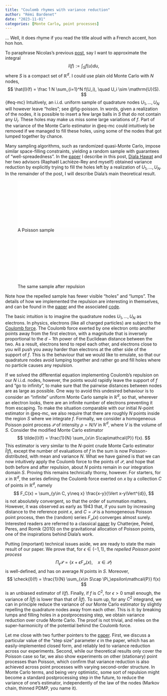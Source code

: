 ```yaml
---
title: "Coulomb rhymes with variance reduction"
author: "Rémi Bardenet"
date: "2023-11-01"
categories: [Monte Carlo, point processes]
---
```


... Well, it does rhyme if you read the title aloud with a French accent, hon hon hon.

To paraphrase Nicolas's previous [post](https://statisfaction.wordpress.com/2022/12/22/how-to-beat-monte-carlo-no-qmc/), say I want to approximate the integral
$$
    I(f) := \int_{S} f(u) du,
$$
where $S$ is a compact set of $\mathbb{R}^d$.
I could use plain old Monte Carlo with $N$ nodes,
$$
    \hat{I}(f) = \frac 1 N \sum_{i=1}^N f(U_i),   \quad U_i \sim \mathrm{U}(S).
$${#eq-mc}
Intuitively, an i.i.d. uniform sample of quadrature nodes $U_1, \dots, U_N$ will however leave "holes"; see @fig-poisson.
In words, given a realization of the nodes, it is possible to insert a few large balls in $S$ that do not contain any $U_i$.
These holes may make us miss some large variations of $f$.
Part of the variance of the Monte Carlo estimator in @eq-mc could intuitively be removed if we managed to fill these holes, using some of the nodes that got lumped together by chance.

Many sampling algorithms, such as randomized quasi-Monte Carlo, impose similar space-filling constraints, yielding a random sample with guarantees of "well-spreadedness".
In the [paper](https://arxiv.org/abs/2308.04825) I describe in this post, [Diala Hawat](https://dhawat.github.io/) and her two advisors (Raphaël Lachièze-Rey and myself) obtained variance reduction by explicitly trying to fill the holes left by a realization of $U_1, \dots, U_N$.
In the remainder of the post, I will describe Diala's main theoretical result.

::: {#fig-samples layout-ncol=2}

![A Poisson sample](poisson.pdf){#fig-poisson}

![The same sample after repulsion](repelled.pdf){#fig-repelled}

Note how the repelled sample has fewer visible "holes" and "lumps". The details of how we implemented the repulsion are interesting in themselves, and can be found in the [paper](https://arxiv.org/abs/2308.04825) and the associated [code](https://github.com/dhawat/MCRPPy).
:::

The basic intuition is to imagine the quadrature nodes $U_1, \dots, U_N$ as electrons.
In physics, electrons (like all charged particles) are subject to the [Coulomb force](https://en.wikipedia.org/wiki/Coulomb%27s_law).
The Coulomb force exerted by one electron onto another points away from the first electron, with a magnitude that is inversely proportional to the $d-1$th power of the Euclidean distance between the two.
As a result, electrons tend to repel each other, and electrons close to you will push you away harder than electrons at the other side of the support of $f$.
This is the behaviour that we would like to emulate, so that our quadrature nodes avoid lumping together and rather go and fill holes where no particle causes any repulsion.

If we solved the differential equation implementing Coulomb's repulsion on our $N$ i.i.d. nodes, however, the points would rapidly leave the support of $f$ and "go to infinity", to make sure that the pairwise distances between nodes are as large as possible.
One way to avoid this undesired behaviour is to consider an "infinite" uniform Monte Carlo sample in $\mathbb{R}^d$, so that, wherever an electron looks, there are an infinite number of electrons preventing it from escaping.
To make the situation comparable with our initial $N$-point estimator in @eq-mc, we also require that there are roughly $N$ points inside the region $S$ where we integrate $f$.
Formally, we consider a homogeneous Poisson point process $\mathcal{P}$ of intensity $\rho = N/V$ in $\mathbb{R}^d$, where $V$ is the volume of $S$.
Consider the modified Monte Carlo estimator
$$
    \tilde{I}(f) = \frac{1}{N} \sum_{x\in S\cap\mathcal{P}} f(x).
$$
This estimator is very similar to the $N$-point crude Monte Carlo estimator $\hat{I}(f)$, except the number of evaluations of $f$ in the sum is now Poisson-distributed, with mean and variance $N$.
What we have gained is that we can now intuitively apply the Coulomb force to the points of $\mathcal{P}$, and hope that both before and after repulsion, about $N$ points remain in our integration domain $S$.
Proving this remains technically thorny, however.
For starters, for $x$ in $\mathbb{R}^d$, the series defining the Coulomb force exerted on $x$ by a collection $C$ of points in $\mathbb{R}^d$, namely
$$
    F_C(x) = \sum_{y\in C, y\neq x} \frac{x-y}{\Vert x-y\Vert^{d}},
$$
is not absolutely convergent, so that the order of summation matters.
However, it was observed as early as 1943 that, if you sum by increasing distance to the reference point $x$, and $C=\mathcal{P}$ is a homogeneous Poisson point process, then the (random) series $F_\mathcal{P}(x)$ converges almost surely.
Interested readers are referred to a classical [paper]((https://arxiv.org/abs/math/0611886)) by Chatterjee, Peled, Peres, and Romik (2010) on the gravitational allocation of Poisson points, one of the inspirations behind Diala's work.

Putting (important) technical issues aside, we are ready to state the main result of our paper. 
We prove that, for $\epsilon\in(-1,1)$, the *repelled Poisson point process*
$$
    \Pi_\epsilon\mathcal{P} = \{ x+\epsilon F_{\mathcal{P}}(x), \quad x\in\mathcal{P} \}
$$
is well-defined, and has on average $N$ points in $S$.
Moreover,
$$
    \check{I}(f) = \frac{1}{N} \sum_{x\in S\cap \Pi_\epsilon\mathcal{P}} f(x)
$$
is an unbiased estimator of $I(f)$.
Finally, if $f$ is $C^2$, for $\epsilon>0$ small enough, the variance of $\check{I}(f)$ is lower than that of $\tilde{I}(f)$. 
To sum up, for any $C^2$ integrand, we can in principle reduce the variance of our Monte Carlo estimator by slightly repelling the quadrature nodes away from each other.
This is it: by breaking lumps and filling holes in a postprocessing step, we obtain variance reduction over crude Monte Carlo.
The proof is not trivial, and relies on the super-harmonicity of the potential behind the Coulomb force. 

Let me close with two further pointers to the [paper](https://arxiv.org/abs/2308.04825).
First, we discuss a particular value of the "step size" parameter $\epsilon$ in the paper, which has an easily-implemented closed form, and reliably led to variance reduction across our experiments.
Second, while our theoretical results only cover the Poisson case so far, we also show experiments on other (stationary) point processes than Poisson, which confirm that variance reduction is also achieved across point processes with varying second-order structure.
In Monte Carlo terms, and being very optimistic, some sort of repulsion might become a standard postprocessing step in the future, to reduce the variance of one's estimator, independently of the law of the nodes (Markov chain, thinned PDMP, you name it).